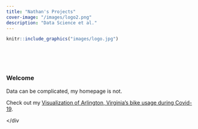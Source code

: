 ```yaml
---
title: "Nathan's Projects"
cover-image: "/images/logo2.png"
description: "Data Science et al."
---
```


<style type="text/css">
.title {
  display: none;
}

#getting-started img {
  margin-right: 10px;
}

</style>

<div class="row">
<div class="col-sm-6">

```r
knitr::include_graphics("images/logo.jpg")
```

</div>
<div class="col-sm-6"  style="padding-top: 50px;">

### Welcome

Data can be complicated, my homepage is not. 

Check out my [Visualization of Arlington, Virginia's bike usage during Covid-19](https://nathansprojects.com/posts/arlington_bike_visualizations/part_1_the_plan.html).

</div>
</div
